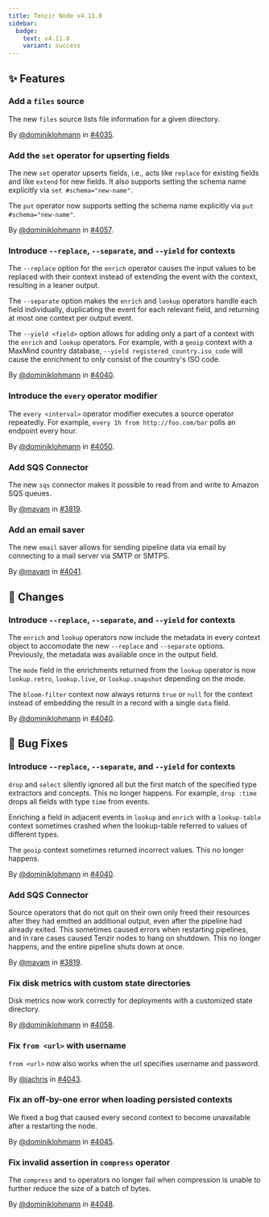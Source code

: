 ```yaml
---
title: Tenzir Node v4.11.0
sidebar:
  badge:
    text: v4.11.0
    variant: success
---
```


## ✨ Features

### Add a `files` source

The new `files` source lists file information for a given directory.

By [@dominiklohmann](https://github.com/dominiklohmann) in [#4035](https://github.com/tenzir/tenzir/pull/4035).

### Add the `set` operator for upserting fields

The new `set` operator upserts fields, i.e., acts like `replace` for existing
fields and like `extend` for new fields. It also supports setting the schema
name explicitly via `set #schema="new-name"`.

The `put` operator now supports setting the schema name explicitly via `put
#schema="new-name"`.

By [@dominiklohmann](https://github.com/dominiklohmann) in [#4057](https://github.com/tenzir/tenzir/pull/4057).

### Introduce `--replace`, `--separate`, and `--yield` for contexts

The `--replace` option for the `enrich` operator causes the input values to be
replaced with their context instead of extending the event with the context,
resulting in a leaner output.

The `--separate` option makes the `enrich` and `lookup` operators handle each
field individually, duplicating the event for each relevant field, and
returning at most one context per output event.

The `--yield <field>` option allows for adding only a part of a context with the
`enrich` and `lookup` operators. For example, with a `geoip` context with a
MaxMind country database, `--yield registered_country.iso_code` will cause the
enrichment to only consist of the country's ISO code.

By [@dominiklohmann](https://github.com/dominiklohmann) in [#4040](https://github.com/tenzir/tenzir/pull/4040).

### Introduce the `every` operator modifier

The `every <interval>` operator modifier executes a source operator repeatedly.
For example, `every 1h from http://foo.com/bar` polls an endpoint every hour.

By [@dominiklohmann](https://github.com/dominiklohmann) in [#4050](https://github.com/tenzir/tenzir/pull/4050).

### Add SQS Connector

The new `sqs` connector makes it possible to read from and write to Amazon SQS
queues.

By [@mavam](https://github.com/mavam) in [#3819](https://github.com/tenzir/tenzir/pull/3819).

### Add an email saver

The new `email` saver allows for sending pipeline data via email by connecting
to a mail server via SMTP or SMTPS.

By [@mavam](https://github.com/mavam) in [#4041](https://github.com/tenzir/tenzir/pull/4041).

## 🔄 Changes

### Introduce `--replace`, `--separate`, and `--yield` for contexts

The `enrich` and `lookup` operators now include the metadata in every context
object to accomodate the new `--replace` and `--separate` options. Previously,
the metadata was available once in the output field.

The `mode` field in the enrichments returned from the `lookup` operator is now
`lookup.retro`, `lookup.live`, or `lookup.snapshot` depending on the mode.

The `bloom-filter` context now always returns `true` or `null` for the context
instead of embedding the result in a record with a single `data` field.

By [@dominiklohmann](https://github.com/dominiklohmann) in [#4040](https://github.com/tenzir/tenzir/pull/4040).

## 🐛 Bug Fixes

### Introduce `--replace`, `--separate`, and `--yield` for contexts

`drop` and `select` silently ignored all but the first match of the specified
type extractors and concepts. This no longer happens. For example, `drop :time`
drops all fields with type `time` from events.

Enriching a field in adjacent events in `lookup` and `enrich` with a
`lookup-table` context sometimes crashed when the lookup-table referred to
values of different types.

The `geoip` context sometimes returned incorrect values. This no longer happens.

By [@dominiklohmann](https://github.com/dominiklohmann) in [#4040](https://github.com/tenzir/tenzir/pull/4040).

### Add SQS Connector

Source operators that do not quit on their own only freed their resources after
they had emitted an additional output, even after the pipeline had already
exited. This sometimes caused errors when restarting pipelines, and in rare
cases caused Tenzir nodes to hang on shutdown. This no longer happens, and the
entire pipeline shuts down at once.

By [@mavam](https://github.com/mavam) in [#3819](https://github.com/tenzir/tenzir/pull/3819).

### Fix disk metrics with custom state directories

Disk metrics now work correctly for deployments with a customized state
directory.

By [@dominiklohmann](https://github.com/dominiklohmann) in [#4058](https://github.com/tenzir/tenzir/pull/4058).

### Fix `from <url>` with username

`from <url>` now also works when the url specifies username and password.

By [@jachris](https://github.com/jachris) in [#4043](https://github.com/tenzir/tenzir/pull/4043).

### Fix an off-by-one error when loading persisted contexts

We fixed a bug that caused every second context to become unavailable after a
restarting the node.

By [@dominiklohmann](https://github.com/dominiklohmann) in [#4045](https://github.com/tenzir/tenzir/pull/4045).

### Fix invalid assertion in `compress` operator

The `compress` and `to` operators no longer fail when compression is unable to
further reduce the size of a batch of bytes.

By [@dominiklohmann](https://github.com/dominiklohmann) in [#4048](https://github.com/tenzir/tenzir/pull/4048).
